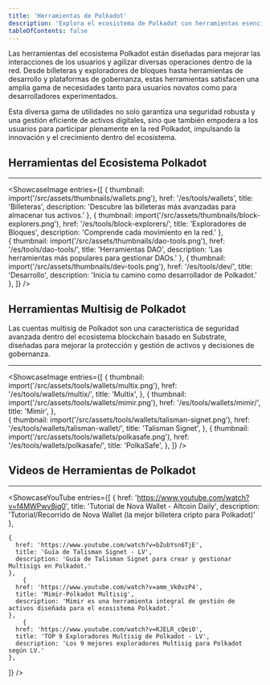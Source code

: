 ```yaml
---
title: 'Herramientas de Polkadot'
description: 'Explora el ecosistema de Polkadot con herramientas esenciales para billeteras, exploradores de bloques, desarrollo, gobernanza, billeteras multisig y análisis.'
tableOfContents: false
---
```

    
    
Las herramientas del ecosistema Polkadot están diseñadas para mejorar las interacciones de los usuarios y agilizar diversas operaciones dentro de la red. 
Desde billeteras y exploradores de bloques hasta herramientas de desarrollo y plataformas de gobernanza, 
estas herramientas satisfacen una amplia gama de necesidades tanto para usuarios novatos como para desarrolladores experimentados. 
    
Esta diversa gama de utilidades no solo garantiza una seguridad robusta y una gestión eficiente de activos digitales, 
sino que también empodera a los usuarios para participar plenamente en la red Polkadot, impulsando la innovación y el crecimiento dentro del ecosistema.
    
## Herramientas del Ecosistema Polkadot
----------------
<ShowcaseImage
  entries={[
        {
      thumbnail: import('/src/assets/thumbnails/wallets.png'),
      href: '/es/tools/wallets',
      title: 'Billeteras',
      description: 'Descubre las billeteras más avanzadas para almacenar tus activos.'
    },
                     {
      thumbnail: import('/src/assets/thumbnails/block-explorers.png'),
      href: '/es/tools/block-explorers/',
      title: 'Exploradores de Bloques',
      description: 'Comprende cada movimiento en la red.'
      },  
          {
      thumbnail: import('/src/assets/thumbnails/dao-tools.png'),
      href: '/es/tools/dao-tools/',
      title: 'Herramientas DAO',
      description: 'Las herramientas más populares para gestionar DAOs.'
      },
    {
      thumbnail: import('/src/assets/thumbnails/dev-tools.png'),
      href: '/es/tools/dev/',
      title: 'Desarrollo',
      description: 'Inicia tu camino como desarrollador de Polkadot.'
      },
  ]}
/>  

## Herramientas Multisig de Polkadot
Las cuentas multisig de Polkadot son una característica de seguridad avanzada dentro del ecosistema blockchain basado en Substrate, diseñadas para mejorar la protección y gestión de activos y decisiones de gobernanza.

----------------
<ShowcaseImage
  entries={[
        {
      thumbnail: import('/src/assets/tools/wallets/multix.png'),
      href: '/es/tools/wallets/multix/',
      title: 'Multix',
    },
                     {
      thumbnail: import('/src/assets/tools/wallets/mimir.png'),
      href: '/es/tools/wallets/mimir/',
      title: 'Mimir',
      },  
    {
      thumbnail: import('/src/assets/tools/wallets/talisman-signet.png'),
      href: '/es/tools/wallets/talisman-wallet/',
      title: 'Talisman Signet',
      },
              {
      thumbnail: import('/src/assets/tools/wallets/polkasafe.png'),
      href: '/es/tools/wallets/polkasafe/',
      title: 'PolkaSafe',
    }, 
  ]}
/>

## Videos de Herramientas de Polkadot
----------------
<ShowcaseYouTube
  entries={[
    {
      href: 'https://www.youtube.com/watch?v=f4MWPwv8jq0',
      title: 'Tutorial de Nova Wallet - Altcoin Daily',
      description: 'Tutorial/Recorrido de Nova Wallet (la mejor billetera cripto para Polkadot)'
    },
    
    {
      href: 'https://www.youtube.com/watch?v=bZubYsn6TjE',
      title: 'Guía de Talisman Signet - LV',
      description: 'Guía de Talisman Signet para crear y gestionar Multisigs en Polkadot.'
    },
        {
      href: 'https://www.youtube.com/watch?v=amm_Vk0vzP4',
      title: 'Mimir-Polkadot Multisig',
      description: 'Mimir es una herramienta integral de gestión de activos diseñada para el ecosistema Polkadot.'
    },
        {
      href: 'https://www.youtube.com/watch?v=KJELR_cQei0',
      title: 'TOP 9 Exploradores Multisig de Polkadot - LV',
      description: 'Los 9 mejores exploradores Multisig para Polkadot según LV.'
    },
    
  ]} /> 

